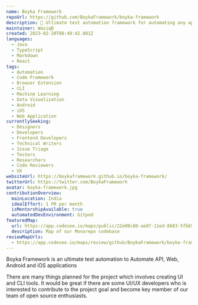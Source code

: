 ```yaml
---
name: Boyka Framework
repoUrl: https://github.com/BoykaFramework/boyka-framework
description: 🎉 Ultimate test automation framework for automating any application on any platform
maintainer: WasiqB
created: 2023-02-20T08:49:42.801Z
languages:
  - Java
  - TypeScript
  - Markdown
  - React
tags:
  - Automation
  - Code Framework
  - Browser Extension
  - CLI
  - Machine Learning
  - Data Visualization
  - Android
  - iOS
  - Web Application
currentlySeeking:
  - Designers
  - Developers
  - Frontend Developers
  - Technical Writers
  - Issue Triage
  - Testers
  - Researchers
  - Code Reviewers
  - UX
websiteUrl: https://boykaframework.github.io/boyka-framework/
twitterUrl: https://twitter.com/BoykaFramework
avatar: boyka-framework.jpg
contributionOverview:
  mainLocation: India
  idealEffort: 1 PR per month
  isMentorshipAvailable: true
  automatedDevEnvironment: Gitpod
featuredMap:
  url: https://app.codesee.io/maps/public/22e00c80-ae87-11ed-8683-5fbb582d2d5d
  description: Map of our Monorepo codebase
reviewMapUrls:
  - https://app.codesee.io/maps/review/github/BoykaFramework/boyka-framework/pr/368
---
```


<Overview>

Boyka Framework is an ultimate test automation to Automate API, Web, Android and iOS applications

</Overview>

<Contributing>

There are many things planned for the project which involves creating UI and CLI tools. It would be great if there are some UI/UX developers who is interested to contribute to the project goal and become key member of our team of open source enthusiasts.

</Contributing>
